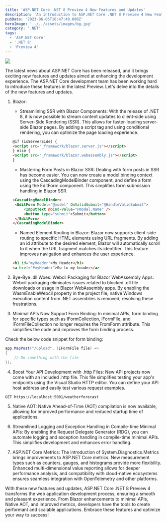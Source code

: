 ```yaml
---
title: 'ASP.NET Core .NET 8 Preview 4 New Features and Updates'
description: 'An introduction to ASP.NET Core .NET 8 Preview 4 New Features and Updates'
pubDate: '2023-06-05T10:47:49.000Z'
heroImage: '../../assets/images/bg.jpg'
category: '.NET'
tags:
  - 'ASP.NET Core'
  - '.NET 8'
  - 'Preview 4'
---
```


![](https://i.ibb.co/BtG2CLN/c4899045-7f7e-4ca0-bc8f-e0645009de6d.jpg)

The latest news about ASP.NET Core has been released, and it brings exciting new features and updates aimed at enhancing the development experience. The ASP.NET Core development team has been working hard to introduce these features in the latest Preview. Let's delve into the details of the new features and updates.

1. Blazor:

   - Streamlining SSR with Blazor Components: With the release of .NET 8, it is now possible to stream content updates to client-side using Server-Side Rendering (SSR). This allows for faster-loading server-side Blazor pages. By adding a script tag and using conditional rendering, you can optimize the page loading experience.

   ```html
   @if (isServerSide) {
   <script src="_framework/blazor.server.js"></script>
   } else {
   <script src="_framework/blazor.webassembly.js"></script>
   }
   ```

   - Mastering Form Posts in Blazor SSR: Dealing with form posts in SSR has become easier. You can now create a model binding context using the CascadingModelBinder component, and define a form using the EditForm component. This simplifies form submission handling in Blazor SSR.

   ```html
   <CascadingModelBinder>
   	<EditForm Model="@model" OnValidSubmit="@HandleValidSubmit">
   		<InputText @bind-Value="@model.Name" />
   		<button type="submit">Submit</button>
   	</EditForm>
   </CascadingModelBinder>
   ```

   - Named Element Routing in Blazor: Blazor now supports client-side routing to specific HTML elements using URL fragments. By adding an id attribute to the desired element, Blazor will automatically scroll to it when the URL fragment matches its identifier. This feature improves navigation and enhances the user experience.

   ```html
   <h1 id="myHeader">My Header</h1>
   <a href="#myHeader">Go to my header</a>
   ```

2. Bye-Bye .dll Woes: Webcil Packaging for Blazor WebAssembly Apps: Webcil packaging eliminates issues related to blocked .dll file downloads or usage in Blazor WebAssembly apps. By enabling the WasmEnableWebcil property in the project file, native Windows execution content from .NET assemblies is removed, resolving these frustrations.

3. Minimal APIs Now Support Form Binding: In minimal APIs, form binding for specific types such as IFormCollection, IFormFile, and IFormFileCollection no longer requires the FromForm attribute. This simplifies the code and improves the form binding process.

Check the below code snippet for form binding:

```csharp
app.MapPost("/upload", (IFormFile file) =>
{
    // Do something with the file
});
```

4. Boost Your API Development with .http Files: New API projects now come with an included .http file. This file simplifies testing your app's endpoints using the Visual Studio HTTP editor. You can define your API host address and easily test various request examples.

```http
GET https://localhost:5001/weatherforecast
```

5. Native AOT: Native Ahead-of-Time (AOT) compilation is now available, allowing for improved performance and reduced startup time of applications.

6. Streamlined Logging and Exception Handling in Compile-time Minimal APIs: By enabling the Request Delegate Generator (RDG), you can automate logging and exception handling in compile-time minimal APIs. This simplifies development and enhances error handling.

7. ASP.NET Core Metrics: The introduction of System.Diagnostics.Metrics brings improvements to ASP.NET Core metrics. New measurement types such as counters, gauges, and histograms provide more flexibility. Enhanced multi-dimensional value reporting allows for deeper performance analysis, and compatibility with cloud-native ecosystems ensures seamless integration with OpenTelemetry and other platforms.

With these new features and updates, ASP.NET Core .NET 8 Preview 4 transforms the web application development process, ensuring a smooth and pleasant experience. From Blazor enhancements to minimal APIs, Native AOT, and improved metrics, developers have the tools to create performant and scalable applications. Embrace these features and optimize your way to success!
